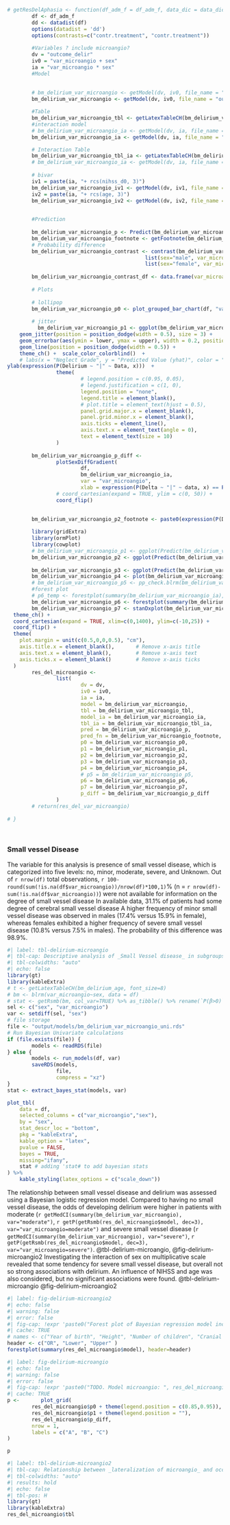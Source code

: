 ```r
# getResDelAphasia <- function(df_adm_f = df_adm_f, data_dic = data_dic){
        df <- df_adm_f
        dd <- datadist(df)
        options(datadist = 'dd')
        options(contrasts=c("contr.treatment", "contr.treatment"))
        
        #Variables ? include microangio?
        dv = "outcome_delir"
        iv0 = "var_microangio + sex"
        ia = "var_microangio * sex"
        #Model
        
        
        # bm_delirium_var_microangio <- getModel(dv, iv0, file_name = "output/models/bm_delirium_var_microangio", data = df, force_overwrite = FALSE)
        bm_delirium_var_microangio <- getModel(dv, iv0, file_name = "output/models/bm_delirium_var_microangio", data = df, force_overwrite = FALSE)

        #Table
        bm_delirium_var_microangio_tbl <- getLatexTableCH(bm_delirium_var_microangio, font_size=8)
        #interaction model
        # bm_delirium_var_microangio_ia <- getModel(dv, ia, file_name = "output/models/bm_delirium_var_microangio_ia", data = df, force_overwrite = FALSE)
        bm_delirium_var_microangio_ia <- getModel(dv, ia, file_name = "output/models/bm_delirium_var_microangio_ia", data = df, force_overwrite = FALSE)

        # Interaction Table
        bm_delirium_var_microangio_tbl_ia <- getLatexTableCH(bm_delirium_var_microangio_ia, font_size=8, interactions_only = TRUE)
        # bm_delirium_var_microangio_ia <- getModel(dv, ia, file_name = "output/models/bm_delirium_var_microangio_ia", data = df, force_overwrite = FALSE, imputation = TRUE)
        
        # bivar
        iv1 = paste(ia, "+ rcs(nihss_d0, 3)")
        bm_delirium_var_microangio_iv1 <- getModel(dv, iv1, file_name = "output/models/bm_delirium_var_microangio_iv1", data = df, force_overwrite = FALSE)
        iv2 = paste(ia, "+ rcs(age, 3)")
        bm_delirium_var_microangio_iv2 <- getModel(dv, iv2, file_name = "output/models/bm_delirium_var_microangio_iv2", data = df, force_overwrite = FALSE)
        

        #Prediction
        
        bm_delirium_var_microangio_p <- Predict(bm_delirium_var_microangio_ia, var_microangio,  sex, funint=FALSE, fun=plogis, conf.int = TRUE)
        bm_delirium_var_microangio_footnote <- getFootnote(bm_delirium_var_microangio_p)
        # Probability difference
        bm_delirium_var_microangio_contrast <- contrast(bm_delirium_var_microangio_ia, 
                                             list(sex="male", var_microangio=c(bm_delirium_var_microangio_p$var_microangio)),
                                             list(sex="female", var_microangio=c(bm_delirium_var_microangio_p$var_microangio)))
        
        bm_delirium_var_microangio_contrast_df <- data.frame(var_microangio=bm_delirium_var_microangio_contrast$var_microangio, probability=bm_delirium_var_microangio_contrast$PP)
        
        # Plots
        
        # lollipop
        bm_delirium_var_microangio_p0 <- plot_grouped_bar_chart(df, "var_microangio", "sex", chart_type = "lollipop") + coord_cartesian(expand=TRUE, ylim=c(0,1900))
        
        # jitter
          bm_delirium_var_microangio_p1 <- ggplot(bm_delirium_var_microangio_p %>% as_tibble(), aes(x = var_microangio, y = yhat, color = sex, group = sex)) +
    geom_jitter(position = position_dodge(width = 0.5), size = 3) +  
    geom_errorbar(aes(ymin = lower, ymax = upper), width = 0.2, position = position_dodge(width = 0.5)) +  # Adding error bars with the same jitter
    geom_line(position = position_dodge(width = 0.5)) + 
    theme_ch() +  scale_color_colorblind()  +
    # labs(x = "Neglect Grade", y = "Predicted Value (yhat)", color = "Sex") +  # Adding labels + coor_flip()
ylab(expression(P(Delirium ~ "|" ~ Data, x)))  +
                theme(
                        # legend.position = c(0.95, 0.05),
                        # legend.justification = c(1, 0),
                        legend.position = "none",
                        legend.title = element_blank(),
                        # plot.title = element_text(hjust = 0.5),
                        panel.grid.major.x = element_blank(),
                        panel.grid.minor.x = element_blank(),
                        axis.ticks = element_line(),
                        axis.text.x = element_text(angle = 0),
                        text = element_text(size = 10)
                )
        
        bm_delirium_var_microangio_p_diff <-
                plotSexDiffGradient(
                        df,
                        bm_delirium_var_microangio_ia,
                        var = "var_microangio",
                        xlab = expression(P(Delta ~ "|" ~ data, x) == P(theta[F]-theta[M]))) +
                # coord_cartesian(expand = TRUE, ylim = c(0, 50)) + 
                coord_flip()
        

        bm_delirium_var_microangio_p2_footnote <- paste0(expression(P(Delta ~ "|" ~ data, x)), " is the posterior probability density of the contrast between females and males of developing a delirium at a given level of microangio x.")
        
        library(gridExtra)
        library(ormPlot)
        library(cowplot)
        # bm_delirium_var_microangio_p1 <- ggplot(Predict(bm_delirium_var_microangio_ia, var_microangio)) + theme_ch() + scale_color_viridis(discrete = TRUE, option = "D") + theme(plot.margin = unit(c(0.5,0,0,0.5), "cm"))
        bm_delirium_var_microangio_p2 <- ggplot(Predict(bm_delirium_var_microangio_ia, sex)) + theme_ch() + scale_color_viridis(discrete = TRUE, option = "D") + coord_cartesian(expand = TRUE, ylim = c(-4, 0)) + theme(plot.margin = unit(c(0.5,0,0,0.5), "cm"))
        
        bm_delirium_var_microangio_p3 <- ggplot(Predict(bm_delirium_var_microangio_ia, var_microangio, sex, conf.int = FALSE)) + theme_ch() + scale_color_viridis(discrete = TRUE, option = "D")+ theme(plot.margin = unit(c(0.5,0,0,0.5), "cm")) 
        bm_delirium_var_microangio_p4 <- plot(bm_delirium_var_microangio_ia) + theme_ch() + scale_color_viridis(discrete = TRUE, option = "D") + coord_cartesian(expand = TRUE, xlim = c(-3, 3)) + theme(plot.margin = unit(c(0.5,0,0,0.5), "cm"))
        # bm_delirium_var_microangio_p5 <- pp_check.blrm(bm_delirium_var_microangio_ia, type = "violin_grouped", group = "sex", df=df) + coord_cartesian(expand = TRUE) + theme(legend.position = "top", plot.margin = unit(c(0.5,0,0,1), "cm"))
        #forest plot
        # p6_temp <- forestplot(summary(bm_delirium_var_microangio_ia), return_ggplots = TRUE)
        bm_delirium_var_microangio_p6 <- forestplot(summary(bm_delirium_var_microangio), return_ggplots = TRUE)
        bm_delirium_var_microangio_p7 <- stanDxplot(bm_delirium_var_microangio_ia, which="sex=male") +
  theme_ch() +
  coord_cartesian(expand = TRUE, xlim=c(0,1400), ylim=c(-10,25)) +
  coord_flip() +
  theme(
    plot.margin = unit(c(0.5,0,0,0.5), "cm"),
    axis.title.x = element_blank(),       # Remove x-axis title
    axis.text.x = element_blank(),        # Remove x-axis text
    axis.ticks.x = element_blank()        # Remove x-axis ticks
  )
        res_del_microangio <-
                list(
                        dv = dv,
                        iv0 = iv0,
                        ia = ia,
                        model = bm_delirium_var_microangio,
                        tbl = bm_delirium_var_microangio_tbl,
                        model_ia = bm_delirium_var_microangio_ia,
                        tbl_ia = bm_delirium_var_microangio_tbl_ia,
                        pred = bm_delirium_var_microangio_p,
                        pred_fn = bm_delirium_var_microangio_footnote,
                        p0 = bm_delirium_var_microangio_p0,
                        p1 = bm_delirium_var_microangio_p1,
                        p2 = bm_delirium_var_microangio_p2,
                        p3 = bm_delirium_var_microangio_p3,
                        p4 = bm_delirium_var_microangio_p4,
                        # p5 = bm_delirium_var_microangio_p5,
                        p6 = bm_delirium_var_microangio_p6,
                        p7 = bm_delirium_var_microangio_p7,
                        p_diff = bm_delirium_var_microangio_p_diff
                )
        # return(res_del_var_microangio)
        
# }
        
            

```
### Small vessel Disease

The variable for this analysis is presence of small vessel disease, which is categorized into five levels: no, minor, moderate, severe, and Unknown. Out of `r nrow(df)` total observations, `r 100-round(sum(!is.na(df$var_microangio))/nrow(df)*100,1) `% (n = `r nrow(df)-sum(!is.na(df$var_microangio))`) were not available for information on the degree of small vessel disease
In available data, 31.1% of patients had some degree of cerebral small vessel disease A higher frequency of minor small vessel disease was observed in males (17.4% versus 15.9% in female), whereas females exhibited a higher frequency of severe small vessel disease (10.8% versus 7.5% in males). The probability of this difference was 98.9%. 
```r
#| label: tbl-delirium-microangio
#| tbl-cap: Descriptive analysis of _Small Vessel disease_ in subgroups of sex
#| tbl-colwidths: "auto"
#| echo: false
library(gt)
library(kableExtra)
# t <- getLatexTableCH(bm_delirium_age, font_size=8)
# bm <- blrm(var_microangio~sex, data = df)
# stat <- getRsmb(bm, col_var=TRUE) %>% as_tibble() %>% rename(`P(β>0)`=P)
sel <- c("sex", "var_microangio")
var <- setdiff(sel, "sex")
# file storage
file <- "output/models/bm_delirium_var_microangio_uni.rds"
# Run Bayesian Univariate calculations
if (file.exists(file)) {
        models <- readRDS(file)
} else {
        models <- run_models(df, var)
        saveRDS(models,
                file,
                compress = "xz")
}
stat <- extract_bayes_stat(models, var)

plot_tbl(
    data = df,
    selected_columns = c("var_microangio","sex"),
    by = "sex",
    stat_descr_loc = "bottom",
    pkg = "kableExtra",
    kable_option = "latex",
    pvalue = FALSE,
    bayes = TRUE,
    missing="ifany",
    stat # adding 'stat# to add bayesian stats
) %>% 
    kable_styling(latex_options = c("scale_down"))  
```
The relationship between small vessel disease and delirium was assessed using a Bayesian logistic regression model. Compared to having no small vessel disease, the odds of developing delirium were higher in patients with moderate (`r getMedCI(summary(bm_delirium_var_microangio), var="moderate")`, `r getP(getRsmb(res_del_microangio$model, dec=3), var="var_microangio=moderate")` and severe small vessel disease (`r getMedCI(summary(bm_delirium_var_microangio), var="severe")`, `r getP(getRsmb(res_del_microangio$model, dec=3), var="var_microangio=severe")`. @tbl-delirium-microangio, @fig-delirium-microangio2
Investigating the interaction of sex on multiplicative scale revealed that some tendency for severe small vessel disease, but overall not so strong associations with delirium. An influence of NIHSS and age was also considered, but no significant associations were found. @tbl-delirium-microangio @fig-delirium-microangio2
```r
#| label: fig-delirium-microangio2
#| echo: false
#| warning: false
#| error: false
#| fig-cap: !expr 'paste0("Forest plot of Bayesian regression model including Degree of Microangiopathy, and sex explaining the probability of New-Onset Delirium. ", getFootnote(res_del_microangio$model, double_escape=FALSE))'
#| cache: TRUE
# names <- c("Year of birth", "Height", "Number of children", "Cranial volume", "Sex" )
header <- c("OR", "Lower", "Upper" )
forestplot(summary(res_del_microangio$model), header=header)
```

```r
#| label: fig-delirium-microangio
#| echo: false
#| warning: false
#| error: false
#| fig-cap: !expr 'paste0("TODO. Model microangio: ", res_del_microangio$fn)'
#| cache: TRUE
p <-       plot_grid(
        res_del_microangio$p0 + theme(legend.position = c(0.85,0.95)),
        res_del_microangio$p1 + theme(legend.position = ""),
        res_del_microangio$p_diff,
        nrow = 1,
        labels = c("A", "B", "C")
)

p
```
```r
#| label: tbl-delirium-microangio2
#| tbl-cap: Relationship between _lateralization of microangio_ and occurrence of *_New Delirium_*
#| tbl-colwidths: "auto"
#| results: hold
#| echo: false
#| tbl-pos: H
library(gt)
library(kableExtra)
res_del_microangio$tbl
```

